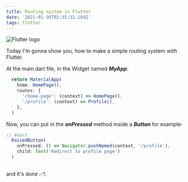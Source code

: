 ```yaml
---
title: Routing system in Flutter
date: '2021-01-30T02:35:32.169Z'
tags: flutter
---
```


![Flutter logo](./flutter.png)

Today I'm gonna show you, how to make a simple routing system with Flutter.

At the main.dart file, in the Widget named ***MyApp***:

```js
  return MaterialApp(
    home: HomePage(),
    routes: {
      '/home-page': (context) => HomePage(),
      '/profile': (context) => Profile(),
    },
  )
```

<!-- Ensuite il suffit de faire un button dans votre HomePage par exemple et mettre dans le *OnPressed*: -->
Now, you can put in the ***onPressed*** method inside a ***Button*** for example:
```js
// #dart
  RaisedButton(
    onPressed: () => Navigator.pushNamed(context, '/profile'),
    child: Text('Redirect to profile page')
  )
  
```

and it's done ✅!.